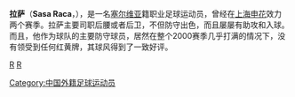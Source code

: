 {{Football player infobox
| playername =拉萨
| image    = 
| fullname =萨萨·拉萨
| englishfullname =Sasa Raca
| nickname =
| dateofbirth ={{birth date and age|1975|5|9}}
| height={{height|m=1.81}}
| countryofbirth = [[南斯拉夫|前南斯拉夫]]
| cityofbirth =
| currentclub  =
| position =后腰/中后卫
| youthyears =
| youthclubs =
| years =1999-2003年<br/>2000-2001年<br/>2003-2004年<br/>2004-2006年
| clubs ={{flagicon|Serbia}} [[沙梅足球會|泽蒙]]<br/>→{{flagicon|CHN}} [[上海申花|上海申花]]''(租借)''<br/>{{flagicon|Cyprus}} {{tsl|en|Ethnikos Achnas FC||阿赫纳}}<br/>{{flagicon|Cyprus}} [[尼科西亚希腊人竞技足球俱乐部|尼科西亚]]<br/>{{0}}?
| caps(goals)=<br/>48{{0}}(6)
| nationalyears =
| nationalteam =
| nationalcaps(goals)=
}}
'''拉萨'''（'''Sasa Raca'''，{{bd|1975年|5月9日}}），是一名[[塞尔维亚|塞尔维亚]]籍职业足球运动员，曾经在[[上海申花|上海申花]]效力两个赛季。拉萨主要司职后腰或者后卫，不但防守出色，而且屡屡有助攻和入球。而且，他作为球队的主要防守球员，居然在整个2000赛季几乎打满的情况下，没有领受到任何红黄牌，其球风得到了一致好评。

{{DEFAULTSORT:Raca,Sasa}}
[[category:塞尔维亚足球运动员|R]]
[[category:上海申花球员|R]]
[[Category:中国外籍足球运动员|Category:中国外籍足球运动员]]
